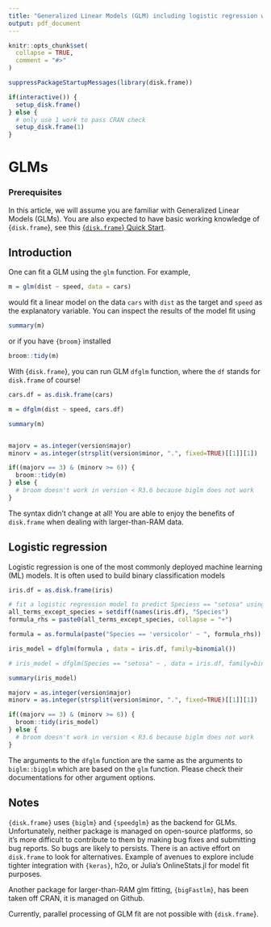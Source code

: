 ```yaml
---
title: "Generalized Linear Models (GLM) including logistic regression with disk.frame"
output: pdf_document
---
```


```r
knitr::opts_chunk$set(
  collapse = TRUE,
  comment = "#>"
)
```

```r
suppressPackageStartupMessages(library(disk.frame))

if(interactive()) {
  setup_disk.frame() 
} else {
  # only use 1 work to pass CRAN check
  setup_disk.frame(1)
}

```

# GLMs

### Prerequisites
In this article, we will assume you are familiar with Generalized Linear Models (GLMs). You are also expected to have basic working knowledge of {`disk.frame`}, see this [{`disk.frame`} Quick Start](http://diskframe.com/articles/intro-disk-frame.html). 

## Introduction
One can fit a GLM using the `glm` function. For example,

```r
m = glm(dist ~ speed, data = cars)
```

would fit a linear model on the data `cars` with `dist` as the target and `speed` as the explanatory variable. You can inspect the results of the model fit using

```r
summary(m)
```

or if you have `{broom}` installed

```r
broom::tidy(m)
```

With {`disk.frame`}, you can run GLM `dfglm` function, where the `df` stands for `disk.frame` of course!
```r
cars.df = as.disk.frame(cars)

m = dfglm(dist ~ speed, cars.df)

summary(m)


majorv = as.integer(version$major)
minorv = as.integer(strsplit(version$minor, ".", fixed=TRUE)[[1]][1])

if((majorv == 3) & (minorv >= 6)) {
  broom::tidy(m)
} else {
  # broom doesn't work in version < R3.6 because biglm does not work
}

```

The syntax didn't change at all! You are able to enjoy the benefits of `disk.frame` when dealing with larger-than-RAM data.

## Logistic regression
Logistic regression is one of the most commonly deployed machine learning (ML) models. It is often used to build binary classification models

```r
iris.df = as.disk.frame(iris)

# fit a logistic regression model to predict Speciess == "setosa" using all variables
all_terms_except_species = setdiff(names(iris.df), "Species")
formula_rhs = paste0(all_terms_except_species, collapse = "+")

formula = as.formula(paste("Species == 'versicolor' ~ ", formula_rhs))

iris_model = dfglm(formula , data = iris.df, family=binomial())

# iris_model = dfglm(Species == "setosa" ~ , data = iris.df, family=binomial())

summary(iris_model)

majorv = as.integer(version$major)
minorv = as.integer(strsplit(version$minor, ".", fixed=TRUE)[[1]][1])

if((majorv == 3) & (minorv >= 6)) {
  broom::tidy(iris_model)
} else {
  # broom doesn't work in version < R3.6 because biglm does not work
}

```

The arguments to the `dfglm` function are the same as the arguments to `biglm::bigglm` which are based on the `glm` function. Please check their documentations for other argument options.

## Notes
`{disk.frame}` uses `{biglm}` and `{speedglm}` as the backend for GLMs. Unfortunately, neither package is managed on open-source platforms, so it's more difficult to contribute to them by making bug fixes and submitting bug reports. So bugs are likely to persists. There is an active effort on `disk.frame` to look for alternatives. Example of avenues to explore include tighter integration with `{keras}`, h2o, or Julia's OnlineStats.jl for model fit purposes.

Another package for larger-than-RAM glm fitting, `{bigFastlm}`, has been taken off CRAN, it is managed on Github.

Currently, parallel processing of GLM fit are not possible with {`disk.frame`}. 
